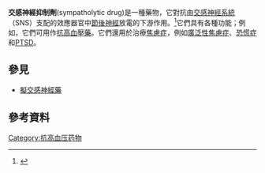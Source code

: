 {{Multiple issues|
{{Request translation|en|}}
{{Expert needed|subject=生物学|time=2020-11-30T15:36:56+00:00}}
{{Refimprove|time=2020-11-30T15:36:56+00:00}}
}}
{{translating|[[:en:sympatholytic|:en:sympatholytic]]||tpercent=|time=2020-11-22UTC14:29:29}}
'''交感神經抑制劑'''(sympatholytic drug)是一種藥物，它對抗由[[交感神經系統|交感神經系統]]（SNS）支配的效應器官中[[節後神經|節後神經]]放電的下游作用。<ref name="urlDorlands Medical Dictionary:sympatholytic">{{cite web |url=http://www.mercksource.com/pp/us/cns/cns_hl_dorlands_split.jsp?pg=/ppdocs/us/common/dorlands/dorland/eight/000103503.htm |title=Dorlands Medical Dictionary:sympatholytic |website= |accessdate= |archive-date=2008-10-09 |archive-url=https://web.archive.org/web/20081009222215/http://www.mercksource.com/pp/us/cns/cns_hl_dorlands_split.jsp?pg=%2Fppdocs%2Fus%2Fcommon%2Fdorlands%2Fdorland%2Feight%2F000103503.htm |dead-url=no }}</ref>它們具有各種功能；例如，它們可用作[[抗高血壓藥|抗高血壓藥]]。它們還用於治療[[焦慮症|焦慮症]]，例如[[廣泛性焦慮症|廣泛性焦慮症]]、[[恐慌症|恐慌症]]和[[PTSD|PTSD]]。

==參見==
*[[擬交感神經藥|擬交感神經藥]]

==參考資料==
{{reflist}}

[[Category:抗高血压药物|Category:抗高血压药物]]